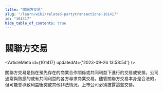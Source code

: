 ```yaml
---
title: "關聯方交易"
slug: "/learn/wiki/related-partytransactions-101417"
id: "101417"
hide_table_of_contents: true
---
```



# 關聯方交易

<ArticleMeta id={101417} updatedAt={'2023-09-26 13:58:54'} />
<div className='border-solid border-b border-t-0 my-4 border-[var(--ifm-color-gray-300)]' />

關聯方交易是指在預先存在的商業合作關係或共同利益下進行的交易或安排。公司通常與熟悉的或有共同利益的各方尋求商業交易。儘管關聯方交易本身是合法的，但可能會導致利益衝突或其他非法情況。上市公司必須披露這些交易。
